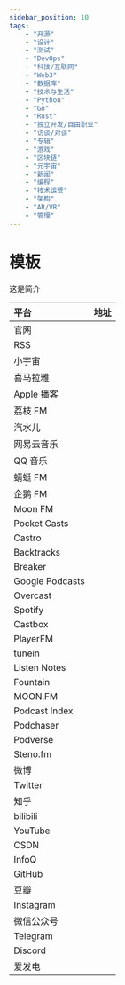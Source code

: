 ---
sidebar_position: 10
tags:
    - "开源"
    - "设计"
    - "测试"
    - "DevOps"
    - "科技/互联网"
    - "Web3"
    - "数据库"
    - "技术与生活"
    - "Python"
    - "Go"
    - "Rust"
    - "独立开发/自由职业"
    - "访谈/对谈"
    - "专辑"
    - "游戏"
    - "区块链"
    - "元宇宙"
    - "新闻"
    - "编程"
    - "技术运营"
    - "架构"
    - "AR/VR"
    - "管理"
---

# 模板

这是简介

| 平台 | 地址 |
|:--|:----|
| 官网 | []() |
| RSS | []() |
| 小宇宙 | []() |
| 喜马拉雅 | []() |
| Apple 播客 | []() |
| 荔枝 FM | []() |
| 汽水儿 | []() |
| 网易云音乐 | []() |
| QQ 音乐 | []() |
| 蜻蜓 FM |[]()|
| 企鹅 FM | []() |
| Moon FM |[]()|
| Pocket Casts | []() |
| Castro | []() |
| Backtracks | []() |
| Breaker | []() |
| Google Podcasts | []() |
| Overcast | []() |
| Spotify | []() |
| Castbox | []() |
| PlayerFM | []() |
| tunein | []() |
| Listen Notes | []() |
| Fountain | []() |
| MOON.FM | []() |
| Podcast Index | []() |
| Podchaser | []() |
| Podverse | []() |
| Steno.fm | []() |
| 微博 | []() |
| Twitter | []() |
| 知乎 | []() |
| bilibili | []() |
| YouTube | []() |
| CSDN | []() |
| InfoQ | []() |
| GitHub | []() |
| 豆瓣 | []() |
| Instagram | []() |
| 微信公众号 |  |
| Telegram | []() |
| Discord | []() |
| 爱发电 | []() |
